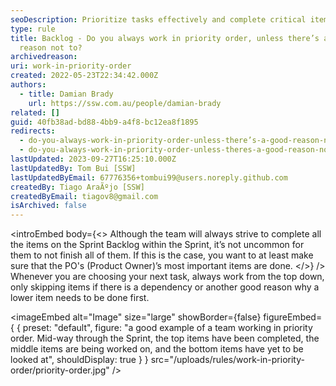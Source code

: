 ```yaml
---
seoDescription: Prioritize tasks effectively and complete critical items first, only deviating if dependencies or good reasons exist.
type: rule
title: Backlog - Do you always work in priority order, unless there’s a good
  reason not to?
archivedreason:
uri: work-in-priority-order
created: 2022-05-23T22:34:42.000Z
authors:
  - title: Damian Brady
    url: https://ssw.com.au/people/damian-brady
related: []
guid: 40fb38ad-bd88-4bb9-a4f8-bc12ea8f1895
redirects:
  - do-you-always-work-in-priority-order-unless-there’s-a-good-reason-not-to
  - do-you-always-work-in-priority-order-unless-theres-a-good-reason-not-to
lastUpdated: 2023-09-27T16:25:10.000Z
lastUpdatedBy: Tom Bui [SSW]
lastUpdatedByEmail: 67776356+tombui99@users.noreply.github.com
createdBy: Tiago AraÃºjo [SSW]
createdByEmail: tiagov8@gmail.com
isArchived: false
---
```


<introEmbed
  body={<>
Although the team will always strive to complete all the items on the Sprint Backlog within the Sprint, it’s not uncommon for them to not finish all of them. If this is the case, you want to at least make sure that the PO's (Product Owner)’s most important items are done.
  </>}
/>
Whenever you are choosing your next task, always work from the top down, only skipping items if there is a dependency or another good reason why a lower item needs to be done first.


<imageEmbed
  alt="Image"
  size="large"
  showBorder={false}
  figureEmbed={ {
    preset: "default",
    figure: "a good example of a team working in priority order. Mid-way through the Sprint, the top items have been completed, the middle items are being worked on, and the bottom items have yet to be looked at",
    shouldDisplay: true
  } }
  src="/uploads/rules/work-in-priority-order/priority-order.jpg"
/>
